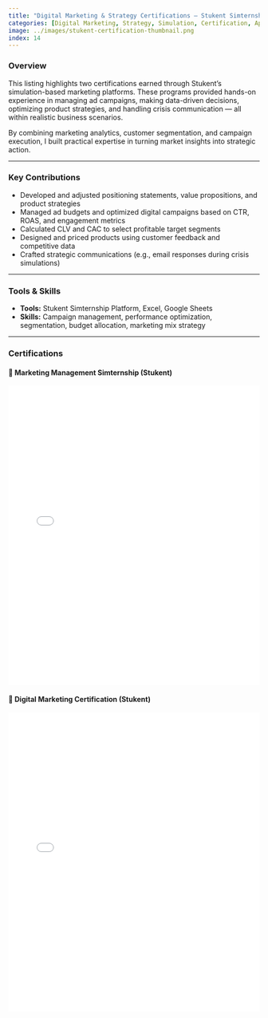 ```yaml
---
title: "Digital Marketing & Strategy Certifications – Stukent Simternship"
categories: [Digital Marketing, Strategy, Simulation, Certification, Applied Marketing]
image: ../images/stukent-certification-thumbnail.png
index: 14
---
```


### Overview

This listing highlights two certifications earned through Stukent's simulation-based marketing platforms. These programs provided hands-on experience in managing ad campaigns, making data-driven decisions, optimizing product strategies, and handling crisis communication — all within realistic business scenarios.

By combining marketing analytics, customer segmentation, and campaign execution, I built practical expertise in turning market insights into strategic action.

---

### Key Contributions

- Developed and adjusted positioning statements, value propositions, and product strategies
- Managed ad budgets and optimized digital campaigns based on CTR, ROAS, and engagement metrics
- Calculated CLV and CAC to select profitable target segments
- Designed and priced products using customer feedback and competitive data
- Crafted strategic communications (e.g., email responses during crisis simulations)

---

### Tools & Skills

- **Tools:** Stukent Simternship Platform, Excel, Google Sheets  
- **Skills:** Campaign management, performance optimization, segmentation, budget allocation, marketing mix strategy

---

### Certifications

#### 🏅 Marketing Management Simternship (Stukent)
<iframe src="files/Buhi-simternship.pdf" width="100%" height="600px" style="border: none;"></iframe>

#### 🏅 Digital Marketing Certification (Stukent)
<iframe src="files/Digital Marketing Certification certificate.pdf" width="100%" height="600px" style="border: none;"></iframe>
